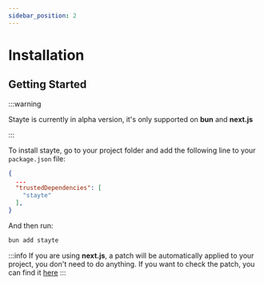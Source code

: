 ```yaml
---
sidebar_position: 2
---
```


# Installation

## Getting Started

:::warning

Stayte is currently in alpha version, it's only supported on **bun** and **next.js**

:::

To install stayte, go to your project folder and add the following line to your `package.json` file:

```json
{
  ...
  "trustedDependencies": [
    "stayte"
  ],
}
```

And then run:

```bash
bun add stayte
```


:::info
If you are using **next.js**, a patch will be automatically applied to your project, you don't need to do anything. If you want to check the patch, you can find it [here](https://raw.githubusercontent.com/atinseau/stayte/refs/heads/master/packages/stayte/patches/next%4014.2.13.patch)
:::